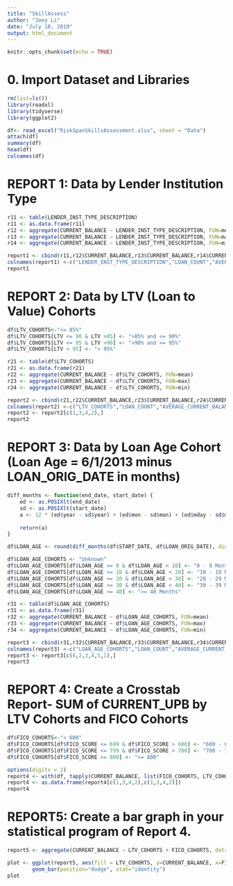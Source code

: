 ---
title: "SkillAssess"
author: "Joey Li"
date: "July 18, 2019"
output: html_document
---

```{r setup, include=FALSE}
knitr::opts_chunk$set(echo = TRUE)
```

# 0. Import Dataset and Libraries
```{r}
rm(list=ls())
library(readxl)
library(tidyverse)
library(ggplot2)

df<- read_excel("RiskSpanSkillsAssessment.xlsx", sheet = "Data")
attach(df)
summary(df)
head(df)
colnames(df)
```

# REPORT 1: Data by Lender Institution Type
```{r}
r11 <- table(LENDER_INST_TYPE_DESCRIPTION)
r11 <- as.data.frame(r11)
r12 <- aggregate(CURRENT_BALANCE ~ LENDER_INST_TYPE_DESCRIPTION, FUN=mean)
r13 <- aggregate(CURRENT_BALANCE ~ LENDER_INST_TYPE_DESCRIPTION, FUN=max)
r14 <- aggregate(CURRENT_BALANCE ~ LENDER_INST_TYPE_DESCRIPTION, FUN=min)

report1 <- cbind(r11,r12$CURRENT_BALANCE,r13$CURRENT_BALANCE,r14$CURRENT_BALANCE)
colnames(report1) <-c("LENDER_INST_TYPE_DESCRIPTION","LOAN_COUNT","AVERAGE_CURRENT_BALANCE","MAX_CURRENT_BALANCE","MIN_CURRENT_BALANCE")
report1
```

# REPORT 2: Data by LTV (Loan to Value) Cohorts
```{r}
df$LTV_COHORTS<-"<= 85%"
df$LTV_COHORTS[LTV <= 90 & LTV >85] <- ">85% and <= 90%"
df$LTV_COHORTS[LTV <= 95 & LTV >90] <- ">90% and <= 95%"
df$LTV_COHORTS[LTV > 95] <- "> 95%"

r21 <- table(df$LTV_COHORTS)
r21 <- as.data.frame(r21)
r22 <- aggregate(CURRENT_BALANCE ~ df$LTV_COHORTS, FUN=mean)
r23 <- aggregate(CURRENT_BALANCE ~ df$LTV_COHORTS, FUN=max)
r24 <- aggregate(CURRENT_BALANCE ~ df$LTV_COHORTS, FUN=min)

report2 <- cbind(r21,r22$CURRENT_BALANCE,r23$CURRENT_BALANCE,r24$CURRENT_BALANCE)
colnames(report2) <-c("LTV_COHORTS","LOAN_COUNT","AVERAGE_CURRENT_BALANCE","MAX_CURRENT_BALANCE","MIN_CURRENT_BALANCE")
report2 <- report2[c(1,3,4,2),]
report2
```

# REPORT 3: Data by Loan Age Cohort (Loan Age = 6/1/2013 minus LOAN_ORIG_DATE in months)
```{r}
diff_months <- function(end_date, start_date) {
    ed <- as.POSIXlt(end_date)
    sd <- as.POSIXlt(start_date)
    a <- 12 * (ed$year - sd$year) + (ed$mon - sd$mon) + (ed$mday - sd$mday)/31
    
    return(a)
}
```

```{r}
df$LOAN_AGE <- round(diff_months(df$START_DATE, df$LOAN_ORIG_DATE), digits=0)

df$LOAN_AGE_COHORTS <- "Unknown"
df$LOAN_AGE_COHORTS[df$LOAN_AGE >= 0 & df$LOAN_AGE < 10] <- "0 - 9 Months"
df$LOAN_AGE_COHORTS[df$LOAN_AGE >= 10 & df$LOAN_AGE < 20] <- "10 - 19 Months"
df$LOAN_AGE_COHORTS[df$LOAN_AGE >= 20 & df$LOAN_AGE < 30] <- "20 - 29 Months"
df$LOAN_AGE_COHORTS[df$LOAN_AGE >= 30 & df$LOAN_AGE < 40] <- "30 - 39 Months"
df$LOAN_AGE_COHORTS[df$LOAN_AGE >= 40] <- ">= 40 Months"

r31 <- table(df$LOAN_AGE_COHORTS)
r31 <- as.data.frame(r31)
r32 <- aggregate(CURRENT_BALANCE ~ df$LOAN_AGE_COHORTS, FUN=mean)
r33 <- aggregate(CURRENT_BALANCE ~ df$LOAN_AGE_COHORTS, FUN=max)
r34 <- aggregate(CURRENT_BALANCE ~ df$LOAN_AGE_COHORTS, FUN=min)

report3 <- cbind(r31,r32$CURRENT_BALANCE,r33$CURRENT_BALANCE,r34$CURRENT_BALANCE)
colnames(report3) <-c("LOAN_AGE_COHORTS","LOAN_COUNT","AVERAGE_CURRENT_BALANCE","MAX_CURRENT_BALANCE","MIN_CURRENT_BALANCE")
report3 <- report3[c(6,2,3,4,5,1),]
report3
```

# REPORT 4: Create a Crosstab Report- SUM of CURRENT_UPB by LTV Cohorts and FICO Cohorts
```{r}
df$FICO_COHORTS<-"< 600"
df$FICO_COHORTS[df$FICO_SCORE <= 699 & df$FICO_SCORE > 600] <- "600 - 699"
df$FICO_COHORTS[df$FICO_SCORE <= 799 & df$FICO_SCORE > 700] <- "700 - 799"
df$FICO_COHORTS[df$FICO_SCORE >= 800] <- ">= 800"

options(digits = 2)
report4 <- with(df, tapply(CURRENT_BALANCE, list(FICO_COHORTS, LTV_COHORTS), FUN=sum))
report4 <- as.data.frame(report4[c(1,3,4,2),c(1,3,4,2)])
report4
```

# REPORT5: Create a bar graph in your statistical program of Report 4.
```{r}
report5 <- aggregate(CURRENT_BALANCE ~ LTV_COHORTS + FICO_COHORTS, data=df, FUN=sum)

plot <- ggplot(report5, aes(fill = LTV_COHORTS, y=CURRENT_BALANCE, x=FICO_COHORTS)) + 
        geom_bar(position="dodge", stat="identity")
plot
```
